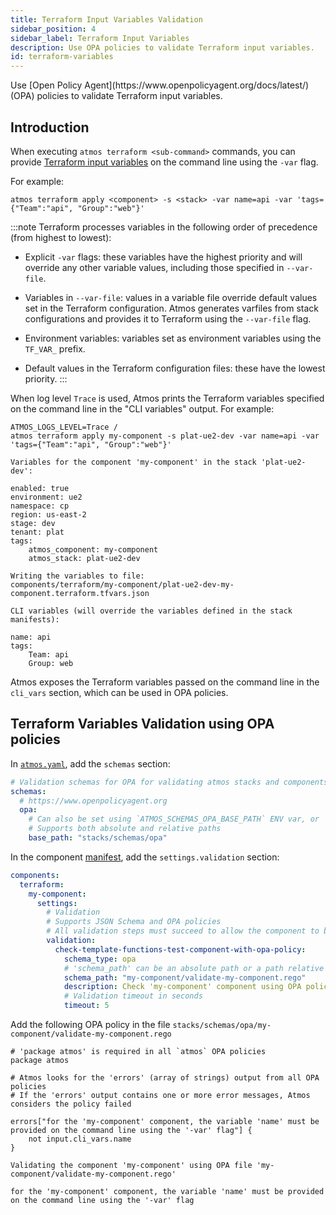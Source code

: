 ```yaml
---
title: Terraform Input Variables Validation
sidebar_position: 4
sidebar_label: Terraform Input Variables
description: Use OPA policies to validate Terraform input variables.
id: terraform-variables
---
```



<Intro>
Use [Open Policy Agent](https://www.openpolicyagent.org/docs/latest/) (OPA) policies to validate Terraform input variables.
</Intro>

## Introduction

When executing `atmos terraform <sub-command>` commands, you can provide
[Terraform input variables](https://developer.hashicorp.com/terraform/language/values/variables) on the command line
using the `-var` flag.

For example:

```shell
atmos terraform apply <component> -s <stack> -var name=api -var 'tags={"Team":"api", "Group":"web"}'
```

:::note
Terraform processes variables in the following order of precedence (from highest to lowest):

- Explicit `-var` flags: these variables have the highest priority and will override any other variable values, including those specified in `--var-file`.

- Variables in `--var-file`: values in a variable file override default values set in the Terraform configuration.
  Atmos generates varfiles from stack configurations and provides it to Terraform using the `--var-file` flag.

- Environment variables: variables set as environment variables using the `TF_VAR_` prefix.

- Default values in the Terraform configuration files: these have the lowest priority.
:::

When log level `Trace` is used, Atmos prints the Terraform variables specified on the command line in the "CLI variables" output.
For example:

```shell
ATMOS_LOGS_LEVEL=Trace /
atmos terraform apply my-component -s plat-ue2-dev -var name=api -var 'tags={"Team":"api", "Group":"web"}'
```

```console
Variables for the component 'my-component' in the stack 'plat-ue2-dev':

enabled: true
environment: ue2
namespace: cp
region: us-east-2
stage: dev
tenant: plat
tags:
    atmos_component: my-component
    atmos_stack: plat-ue2-dev

Writing the variables to file:
components/terraform/my-component/plat-ue2-dev-my-component.terraform.tfvars.json

CLI variables (will override the variables defined in the stack manifests):

name: api
tags:
    Team: api
    Group: web
```

Atmos exposes the Terraform variables passed on the command line in the `cli_vars` section, which can be used in OPA policies.

## Terraform Variables Validation using OPA policies

In [`atmos.yaml`](https://github.com/cloudposse/atmos/blob/master/examples/quick-start-advanced/rootfs/usr/local/etc/atmos/atmos.yaml), add the `schemas`
section:

```yaml
# Validation schemas for OPA for validating atmos stacks and components
schemas:
  # https://www.openpolicyagent.org
  opa:
    # Can also be set using `ATMOS_SCHEMAS_OPA_BASE_PATH` ENV var, or `--schemas-opa-dir` command-line arguments
    # Supports both absolute and relative paths
    base_path: "stacks/schemas/opa"
```

In the component [manifest](https://github.com/cloudposse/atmos/blob/master/examples/quick-start-advanced/stacks/catalog/vpc/defaults.yaml), add
the `settings.validation` section:

```yaml
components:
  terraform:
    my-component:
      settings:
        # Validation
        # Supports JSON Schema and OPA policies
        # All validation steps must succeed to allow the component to be provisioned
        validation:
          check-template-functions-test-component-with-opa-policy:
            schema_type: opa
            # 'schema_path' can be an absolute path or a path relative to 'schemas.opa.base_path' defined in `atmos.yaml`
            schema_path: "my-component/validate-my-component.rego"
            description: Check 'my-component' component using OPA policy
            # Validation timeout in seconds
            timeout: 5
```

Add the following OPA policy in the file `stacks/schemas/opa/my-component/validate-my-component.rego`

```rego title="stacks/schemas/opa/my-component/validate-my-component.rego"
# 'package atmos' is required in all `atmos` OPA policies
package atmos

# Atmos looks for the 'errors' (array of strings) output from all OPA policies
# If the 'errors' output contains one or more error messages, Atmos considers the policy failed

errors["for the 'my-component' component, the variable 'name' must be provided on the command line using the '-var' flag"] {
    not input.cli_vars.name
}
```

```console
Validating the component 'my-component' using OPA file 'my-component/validate-my-component.rego'

for the 'my-component' component, the variable 'name' must be provided on the command line using the '-var' flag
```
